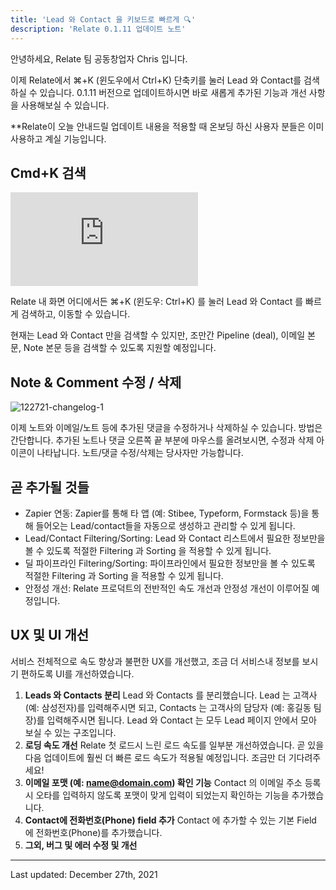 ```yaml
---
title: 'Lead 와 Contact 을 키보드로 빠르게 🔍'
description: 'Relate 0.1.11 업데이트 노트'
---
```


안녕하세요, Relate 팀 공동창업자 Chris 입니다.

이제 Relate에서 ⌘+K (윈도우에서 Ctrl+K) 단축키를 눌러 Lead 와 Contact를 검색하실 수 있습니다. 0.1.11 버전으로 업데이트하시면 바로 새롭게 추가된 기능과 개선 사항을 사용해보실 수 있습니다.

**Relate이 오늘 안내드릴 업데이트 내용을 적용할 때 온보딩 하신 사용자 분들은 이미 사용하고 계실 기능입니다.

## Cmd+K 검색

<div style={{ position: 'relative', paddingBottom: '69.74664679582713%', height: 0 }}>
  <iframe
    src="https://www.loom.com/embed/aa34966a4dfa40ecad4e3052adf0e35d"
    frameborder="0"
    webkitAllowFullScreen
    mozallowFullScreen
    allowFullScreen
    style={{ position: 'absolute', top: 0, left: 0, width: '100%', height: '100%' }}
  ></iframe>
</div>

Relate 내 화면 어디에서든 ⌘+K (윈도우: Ctrl+K) 를 눌러 Lead 와 Contact 를 빠르게 검색하고, 이동할 수 있습니다.

현재는 Lead 와 Contact 만을 검색할 수 있지만, 조만간 Pipeline (deal), 이메일 본문, Note 본문 등을 검색할 수 있도록 지원할 예정입니다.

## Note & Comment 수정 / 삭제

![122721-changelog-1](/images/changelog/122721-changelog-1.png)

이제 노트와 이메일/노트 등에 추가된 댓글을 수정하거나 삭제하실 수 있습니다. 방법은 간단합니다. 추가된 노트나 댓글 오른쪽 끝 부분에 마우스를 올려보시면, 수정과 삭제 아이콘이 나타납니다. 노트/댓글 수정/삭제는 당사자만 가능합니다.

## 곧 추가될 것들
- Zapier 연동: Zapier를 통해 타 앱 (예: Stibee, Typeform, Formstack 등)을 통해 들어오는 Lead/contact들을 자동으로 생성하고 관리할 수 있게 됩니다.
- Lead/Contact Filtering/Sorting: Lead 와 Contact 리스트에서 필요한 정보만을 볼 수 있도록 적절한 Filtering 과 Sorting 을 적용할 수 있게 됩니다.
- 딜 파이프라인 Filtering/Sorting: 파이프라인에서 필요한 정보만을 볼 수 있도록 적절한 Filtering 과 Sorting 을 적용할 수 있게 됩니다.
- 안정성 개선: Relate 프로덕트의 전반적인 속도 개선과 안정성 개선이 이루어질 예정입니다.

## UX 및 UI 개선
서비스 전체적으로 속도 향상과 불편한 UX를 개선했고, 조금 더 서비스내 정보를 보시기 편하도록 UI를 개선하였습니다.
1. **Leads 와 Contacts 분리**
Lead 와 Contacts 를 분리했습니다. Lead 는 고객사 (예: 삼성전자)를 입력해주시면 되고, Contacts 는 고객사의 담당자 (예: 홍길동 팀장)를 입력해주시면 됩니다. Lead 와 Contact 는 모두 Lead 페이지 안에서 모아 보실 수 있는 구조입니다.
2. **로딩 속도 개선**
Relate 첫 로드시 느린 로드 속도를 일부분 개선하였습니다. 곧 있을 다음 업데이트에 훨씬 더 빠른 로드 속도가 적용될 예정입니다. 조금만 더 기다려주세요!
3. **이메일 포맷 (예: name@domain.com) 확인 기능**
Contact 의 이메일 주소 등록시 오타를 입력하지 않도록 포맷이 맞게 입력이 되었는지 확인하는 기능을 추가했습니다.
4. **Contact에 전화번호(Phone) field 추가**
Contact 에 추가할 수 있는 기본 Field 에 전화번호(Phone)를 추가했습니다.
5. **그외, 버그 및 에러 수정 및 개선**


---

Last updated: December 27th, 2021